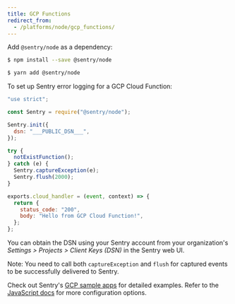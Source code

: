 ```yaml
---
title: GCP Functions
redirect_from:
  - /platforms/node/gcp_functions/
---
```


Add `@sentry/node` as a dependency:

```bash {tabTitle:NPM}
$ npm install --save @sentry/node
```

```bash {tabTitle:Yarn}
$ yarn add @sentry/node
```

To set up Sentry error logging for a GCP Cloud Function:

```javascript
"use strict";

const Sentry = require("@sentry/node");

Sentry.init({
  dsn: "___PUBLIC_DSN___",
});

try {
  notExistFunction();
} catch (e) {
  Sentry.captureException(e);
  Sentry.flush(2000);
}

exports.cloud_handler = (event, context) => {
  return {
    status_code: "200",
    body: "Hello from GCP Cloud Function!",
  };
};
```

You can obtain the DSN using your Sentry account from your organization's _Settings > Projects > Client Keys (DSN)_ in the Sentry web UI.

Note: You need to call both `captureException` and `flush` for captured events to be successfully delivered to Sentry.

Check out Sentry's [GCP sample apps](https://github.com/getsentry/examples/tree/master/gcp-cloud-functions/node) for detailed examples. Refer to the [JavaScript docs](/platforms/javascript/) for more configuration options.
